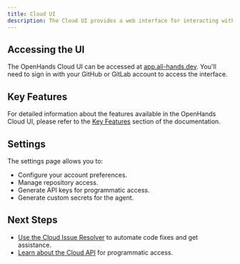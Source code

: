 ```yaml
---
title: Cloud UI
description: The Cloud UI provides a web interface for interacting with OpenHands AI. This page explains how to access and use the OpenHands Cloud UI.
---
```



## Accessing the UI

The OpenHands Cloud UI can be accessed at [app.all-hands.dev](https://app.all-hands.dev). You'll need to sign in with your GitHub or GitLab account to access the interface.


## Key Features

For detailed information about the features available in the OpenHands Cloud UI, please refer to the [Key Features](../key-features.md) section of the documentation.

## Settings

The settings page allows you to:

- Configure your account preferences.
- Manage repository access.
- Generate API keys for programmatic access.
- Generate custom secrets for the agent.

## Next Steps

- [Use the Cloud Issue Resolver](./cloud-issue-resolver.md) to automate code fixes and get assistance.
- [Learn about the Cloud API](./cloud-api.md) for programmatic access.
